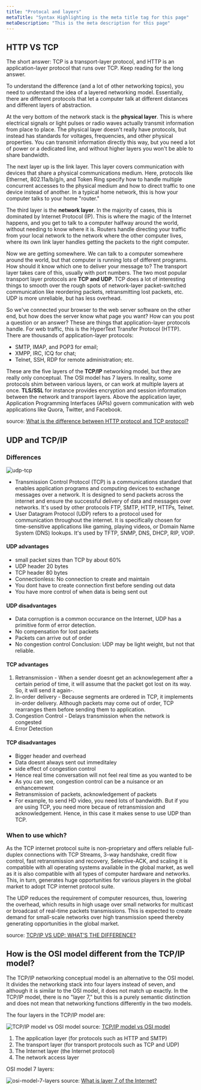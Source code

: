```yaml
---
title: "Protocal and layers"
metaTitle: "Syntax Highlighting is the meta title tag for this page"
metaDescription: "This is the meta description for this page"
---
```


## HTTP VS TCP


The short answer: TCP is a transport-layer protocol, and HTTP is an application-layer protocol that runs over TCP. Keep reading for the long answer.

To understand the difference (and a lot of other networking topics), you need to understand the idea of a layered networking model. Essentially, there are different protocols that let a computer talk at different distances and different layers of abstraction.

At the very bottom of the network stack is the **physical layer**. This is where electrical signals or light pulses or radio waves actually transmit information from place to place. The physical layer doesn't really have protocols, but instead has standards for voltages, frequencies, and other physical properties. You can transmit information directly this way, but you need a lot of power or a dedicated line, and without higher layers you won't be able to share bandwidth.

The next layer up is the link layer. This layer covers communication with devices that share a physical communications medium. Here, protocols like Ethernet, 802.11a/b/g/n, and Token Ring specify how to handle multiple concurrent accesses to the physical medium and how to direct traffic to one device instead of another. In a typical home network, this is how your computer talks to your home "router."

The third layer is the **network layer**. In the majority of cases, this is dominated by Internet Protocol (IP). This is where the magic of the Internet happens, and you get to talk to a computer halfway around the world, without needing to know where it is. Routers handle directing your traffic from your local network to the network where the other computer lives, where its own link layer handles getting the packets to the right computer.

Now we are getting somewhere. We can talk to a computer somewhere around the world, but that computer is running lots of different programs. How should it know which one to deliver your message to? The transport layer takes care of this, usually with port numbers. The two most popular transport layer protocols are **TCP and UDP**. TCP does a lot of interesting things to smooth over the rough spots of network-layer packet-switched communication like reordering packets, retransmitting lost packets, etc. UDP is more unreliable, but has less overhead.

So we've connected your browser to the web server software on the other end, but how does the server know what page you want? How can you post a question or an answer? These are things that application-layer protocols handle. For web traffic, this is the HyperText Transfer Protocol (HTTP). There are thousands of application-layer protocols: 
- SMTP, IMAP, and POP3 for email; 
- XMPP, IRC, ICQ for chat; 
- Telnet, SSH, RDP for remote administration; etc.

These are the five layers of the **TCP/IP** networking model, but they are really only conceptual. The OSI model has 7 layers. In reality, some protocols shim between various layers, or can work at multiple layers at once. **TLS/SSL** for instance provides encryption and session information between the network and transport layers. Above the application layer, Application Programming Interfaces (APIs) govern communication with web applications like Quora, Twitter, and Facebook.

source: [What is the difference between HTTP protocol and TCP protocol?](https://www.quora.com/What-is-the-difference-between-HTTP-protocol-and-TCP-protocol#:~:text=The%20short%20answer%3A%20TCP%20is,protocol%20that%20runs%20over%20TCP.&text=The%20physical%20la-,The%20short%20answer%3A%20TCP%20is%20a%20transport%2Dlayer%20protocol%2C,reading%20for%20the%20long%20answer.)


## UDP and TCP/IP

### Differences

![udp-tcp](/img/linux/network/udp-tcp.jpg)
- Transmission Control Protocol (TCP) is a communications standard that enables application programs and computing devices to exchange messages over a network. It is designed to send packets across the internet and ensure the successful delivery of data and messages over networks. It's used by other protocols FTP, SMTP, HTTP, HTTPs, Telnet. 
- User Datagram Protocol (UDP) refers to a protocol used for communication throughout the internet. It is specifically chosen for time-sensitive applications like gaming, playing videos, or Domain Name System (DNS) lookups. It's used by TFTP, SNMP, DNS, DHCP, RIP, VOIP.

#### UDP advantages
- small packet sizes than TCP by about 60%
- UDP header 20 bytes
- TCP header 80 bytes
- Connectionless: No connection to create and maintain
- You dont have to create connection first before sending out data
- You have more control of when data is being sent out
#### UDP disadvantages
- Data corruption is a common occurance on the Internet, UDP has a primitive form of error detection.
- No compensation for lost packets
- Packets can arrive out of order
- No congestion control
Conclusion: UDP may be light weight, but not that reliable.

#### TCP advantages
1. Retransmission - When a sender doesnt get an acknowlegement after a certain period of time, it will assume that the packet got lost on its way. So, it will send it again-.
2. In-order delivery - Because segments are ordered in TCP, it implements in-order delivery.
Although packets may come out of order, TCP rearranges them before sending them to application.
3. Congestion Control - Delays transmission when the network is congested
4. Error Detection

#### TCP disadvantages
- Bigger header and overhead
- Data doesnt always sent out immeditaley
- side effect of congestion control
- Hence real time conversation will not feel real time as you wanted to be
- As you can see, congestion control can be a nuisance or an enhancemewnt
- Retransmission of packets, acknowledgement of packets
- For example, to send HD video, you need lots of bandwidth. But if you are using TCP, you need more becaue of retransmission and acknowledgement. Hence, in this case it makes sense to use UDP than TCP.

### When to use which?

As the TCP internet protocol suite is non-proprietary and offers reliable full-duplex connections with TCP Streams, 3-way handshake, credit flow control, fast retransmission and recovery, Selective-ACK, and scaling it is compatible with all operating systems available in the global market, as well as it is also compatible with all types of computer hardware and networks. This, in turn, generates huge opportunities for various players in the global market to adopt TCP internet protocol suite.

The UDP reduces the requirement of computer resources, thus, lowering the overhead, which results in high usage over small networks for multicast or broadcast of real-time packets transmissions. This is expected to create demand for small-scale networks over high transmission speed thereby generating opportunities in the global market.

source: [TCP/IP VS UDP: WHAT’S THE DIFFERENCE?](https://www.colocationamerica.com/blog/tcp-ip-vs-udp)

## How is the OSI model different from the TCP/IP model?

The TCP/IP networking conceptual model is an alternative to the OSI model. It divides the networking stack into four layers instead of seven, and although it is similar to the OSI model, it does not match up exactly. In the TCP/IP model, there is no "layer 7," but this is a purely semantic distinction and does not mean that networking functions differently in the two models.

The four layers in the TCP/IP model are:

![TCP/IP model vs OSI model](/img/linux/network/TCP-IP-model-vs-OSI-model.png)
source: [TCP/IP model vs OSI model](https://fiberbit.com.tw/tcpip-model-vs-osi-model/)

1. The application layer (for protocols such as HTTP and SMTP)
2. The transport layer (for transport protocols such as TCP and UDP)
3. The Internet layer (the Internet protocol)
4. The network access layer

OSI model 7 layers:

![osi-model-7-layers](/img/linux/network/osi-model-7-layers.svg)
source: [What is layer 7 of the Internet?](https://www.cloudflare.com/learning/ddos/what-is-layer-7/)
